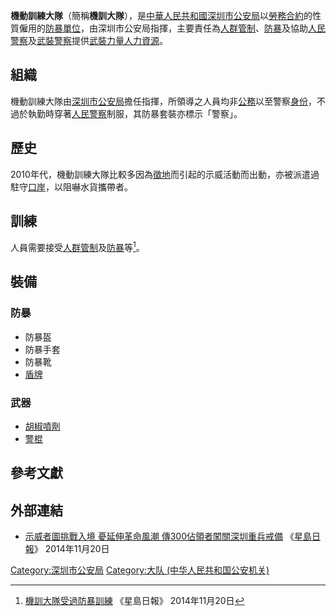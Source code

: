 {{Infobox Military Unit
|unit_name= 機動訓練大隊
|image=File:Police Chine.JPG
|caption=隶属机动训练大队的警员
|country= {{CHN}}
|type= [[防暴|防暴]][[單位|單位]]
|branch= [[深圳市公安局|深圳市公安局]]
|dates= 
|specialization= [[人群管制|人群管制]]、[[防暴|防暴]]
|command_structure= 
|size= 
|garrison= [[廣東省|廣東省]][[深圳市|深圳市]]
|ceremonial_chief=
|nickname= 
|motto= 
|colors= 
|march=
|mascot=
|battles= 
|current_commander=  
|notable_commanders=
|anniversaries= 
|decorations=
|identification_symbol=
|identification_symbol_label=
}}

'''機動訓練大隊'''（簡稱'''機訓大隊'''），是[[中華人民共和國|中華人民共和國]][[深圳市公安局|深圳市公安局]]以[[勞務合約|勞務合約]]的性質僱用的[[防暴|防暴]][[單位|單位]]，由深圳市公安局指揮，主要責任為[[人群管制|人群管制]]、[[防暴|防暴]]及協助[[中華人民共和國人民警察|人民警察]]及[[中華人民共和國武裝警察|武裝警察]]提供[[武裝力量|武裝力量]][[人力資源|人力資源]]。

== 組織 ==
機動訓練大隊由[[深圳市公安局|深圳市公安局]]擔任指揮，所領導之人員均非[[公務員|公務]]以至警察[[身份|身份]]，不過於執勤時穿著[[中華人民共和國人民警察|人民警察]]制服，其防暴套裝亦標示「警察」。

== 歷史 ==
2010年代，機動訓練大隊比較多因為[[徵地|徵地]]而引起的示威活動而出動，亦被派遣過駐守[[口岸|口岸]]，以阻嚇水貨攜帶者。

== 訓練 ==
人員需要接受[[人群管制|人群管制]]及[[防暴|防暴]]等<ref>[https://hk.news.yahoo.com/%E6%A9%9F%E8%A8%93%E5%A4%A7%E9%9A%8A%E5%8F%97%E9%81%8E%E9%98%B2%E6%9A%B4%E8%A8%93%E7%B7%B4-215514002.html 機訓大隊受過防暴訓練] {{Wayback|url=https://hk.news.yahoo.com/%E6%A9%9F%E8%A8%93%E5%A4%A7%E9%9A%8A%E5%8F%97%E9%81%8E%E9%98%B2%E6%9A%B4%E8%A8%93%E7%B7%B4-215514002.html |date=20160305195905 }} 《星島日報》 2014年11月20日</ref>。

== 裝備 ==
=== 防暴 ===
*防暴盔
*防暴手套
*防暴靴
*[[盾牌|盾牌]]

=== 武器 ===
*[[胡椒噴劑|胡椒噴劑]]
*[[警棍|警棍]]

== 參考文獻 ==
{{Reflist}}

== 外部連結 ==
* [https://web.archive.org/web/20141224024745/http://news.singtao.ca/toronto/2014-11-20/headline1416476310d5334317.html 示威者圖挑戰入境 憂延伸革命風潮 傳300佔領者闖關深圳重兵戒備] 《[[星島日報|星島日報]]》 2014年11月20日

[[Category:深圳市公安局|Category:深圳市公安局]]
[[Category:大队_(中华人民共和国公安机关)|Category:大队 (中华人民共和国公安机关)]]